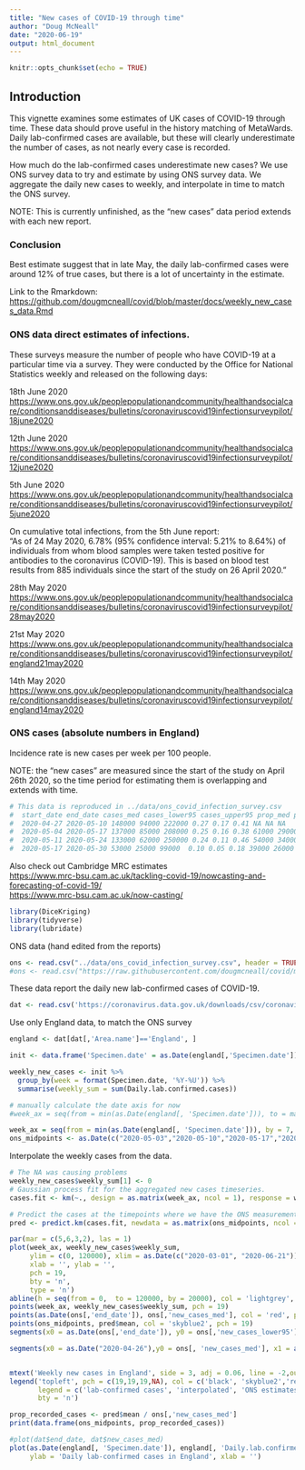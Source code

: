 ```yaml
---
title: "New cases of COVID-19 through time"
author: "Doug McNeall"
date: "2020-06-19"
output: html_document
---
```


```r
knitr::opts_chunk$set(echo = TRUE)
```

## Introduction 

This vignette examines some estimates of UK cases of COVID-19 through time. These data should prove useful in the history matching of MetaWards. Daily lab-confirmed cases are available, but these will clearly underestimate the number of cases, as not nearly every case is recorded.  

How much do the lab-confirmed cases underestimate new cases? We use ONS survey data to try and estimate by using ONS survey data.  We aggregate the daily new cases to weekly, and interpolate in time to match the ONS survey.

NOTE: This is currently unfinished, as the "new cases" data period extends with each new report.

### Conclusion

Best estimate suggest that in late May, the daily lab-confirmed cases were around 12% of true cases, but there is a lot of uncertainty in the estimate.

Link to the Rmarkdown: <https://github.com/dougmcneall/covid/blob/master/docs/weekly_new_cases_data.Rmd>

### ONS data direct estimates of infections.

These surveys measure the number of people who have COVID-19 at a particular time via a survey. They were conducted by the Office for National Statistics weekly and released on the following days:  

18th June 2020
<https://www.ons.gov.uk/peoplepopulationandcommunity/healthandsocialcare/conditionsanddiseases/bulletins/coronaviruscovid19infectionsurveypilot/18june2020>

12th June 2020
<https://www.ons.gov.uk/peoplepopulationandcommunity/healthandsocialcare/conditionsanddiseases/bulletins/coronaviruscovid19infectionsurveypilot/12june2020>


5th June 2020
<https://www.ons.gov.uk/peoplepopulationandcommunity/healthandsocialcare/conditionsanddiseases/bulletins/coronaviruscovid19infectionsurveypilot/5june2020>

On cumulative total infections, from the 5th June report:  
"As of 24 May 2020, 6.78% (95% confidence interval: 5.21% to 8.64%) of individuals from whom blood samples were taken tested positive for antibodies to the coronavirus (COVID-19). This is based on blood test results from 885 individuals since the start of the study on 26 April 2020."

28th May 2020  
<https://www.ons.gov.uk/peoplepopulationandcommunity/healthandsocialcare/conditionsanddiseases/bulletins/coronaviruscovid19infectionsurveypilot/28may2020>

21st May 2020  
<https://www.ons.gov.uk/peoplepopulationandcommunity/healthandsocialcare/conditionsanddiseases/bulletins/coronaviruscovid19infectionsurveypilot/england21may2020>

14th May 2020  
<https://www.ons.gov.uk/peoplepopulationandcommunity/healthandsocialcare/conditionsanddiseases/bulletins/coronaviruscovid19infectionsurveypilot/england14may2020>

### ONS cases (absolute numbers in England)  
Incidence rate is new cases per week per 100 people.

NOTE: the "new cases" are measured since the start of the study on April 26th 2020, so the time period for estimating them is overlapping and extends with time.
```r
# This data is reproduced in ../data/ons_covid_infection_survey.csv
#  start_date end_date cases_med cases_lower95 cases_upper95 prop_med prop_lower95 prop_upper95 new_cases_med new_cases_lower95 new_cases_upper95 incidence_rate
#  2020-04-27 2020-05-10 148000 94000 222000 0.27 0.17 0.41 NA NA NA
#  2020-05-04 2020-05-17 137000 85000 208000 0.25 0.16 0.38 61000 29000 111000 0.11
#  2020-05-11 2020-05-24 133000 62000 250000 0.24 0.11 0.46 54000 34000 86000 0.10
#  2020-05-17 2020-05-30 53000 25000 99000  0.10 0.05 0.18 39000 26000 55000 0.07
```

Also check out Cambridge MRC estimates  
<https://www.mrc-bsu.cam.ac.uk/tackling-covid-19/nowcasting-and-forecasting-of-covid-19/>  
<https://www.mrc-bsu.cam.ac.uk/now-casting/>  

```r
library(DiceKriging)
library(tidyverse)
library(lubridate)
```

ONS data (hand edited from the reports)
```r
ons <- read.csv("../data/ons_covid_infection_survey.csv", header = TRUE, na.strings = c('NA'))
#ons <- read.csv("https://raw.githubusercontent.com/dougmcneall/covid/master/data/ons_covid_infection_survey.csv", header = TRUE, na.strings = c('NA'))

```
  
These data report the daily new lab-confirmed cases of COVID-19.
```r
dat <- read.csv('https://coronavirus.data.gov.uk/downloads/csv/coronavirus-cases_latest.csv')
```

Use only England data, to match the ONS survey

```r
england <- dat[dat[,'Area.name']=='England', ]

init <- data.frame('Specimen.date' = as.Date(england[,'Specimen.date']), 'Daily.lab.confirmed.cases' = england[,'Daily.lab.confirmed.cases'])

weekly_new_cases <- init %>% 
  group_by(week = format(Specimen.date, '%Y-%U')) %>%
  summarise(weekly_sum = sum(Daily.lab.confirmed.cases))

# manually calculate the date axis for now
#week_ax = seq(from = min(as.Date(england[, 'Specimen.date'])), to = max(as.Date(england[, 'Specimen.date'])), by = 7)

week_ax = seq(from = min(as.Date(england[, 'Specimen.date'])), by = 7, length.out = nrow(weekly_new_cases))
ons_midpoints <- as.Date(c("2020-05-03","2020-05-10","2020-05-17","2020-05-24", "2020-05-31", "2020-06-07"))
```


Interpolate the weekly cases from the data. 
```r

# The NA was causing problems
weekly_new_cases$weekly_sum[1] <- 0
# Gaussian process fit for the aggregated new cases timeseries.
cases.fit <- km(~., design = as.matrix(week_ax, ncol = 1), response = weekly_new_cases$weekly_sum)

# Predict the cases at the timepoints where we have the ONS measurements.
pred <- predict.km(cases.fit, newdata = as.matrix(ons_midpoints, ncol = 1), type = 'UK')
```


```r
par(mar = c(5,6,3,2), las = 1)
plot(week_ax, weekly_new_cases$weekly_sum,
     ylim = c(0, 120000), xlim = as.Date(c("2020-03-01", "2020-06-21")),
     xlab = '', ylab = '',
     pch = 19,
     bty = 'n',
     type = 'n')
abline(h = seq(from = 0,  to = 120000, by = 20000), col = 'lightgrey', lty = 'dashed')
points(week_ax, weekly_new_cases$weekly_sum, pch = 19)
points(as.Date(ons[,'end_date']), ons[,'new_cases_med'], col = 'red', pch = 19)
points(ons_midpoints, pred$mean, col = 'skyblue2', pch = 19)
segments(x0 = as.Date(ons[,'end_date']), y0 = ons[,'new_cases_lower95'], x1 = as.Date(ons[,'end_date']), y1 = ons[,'new_cases_upper95'], col = 'tomato2')

segments(x0 = as.Date("2020-04-26"),y0 = ons[, 'new_cases_med'], x1 = as.Date(ons[,'end_date']),  y1 = ons[,'new_cases_med'], col = 'red')


mtext('Weekly new cases in England', side = 3, adj = 0.06, line = -2,outer = TRUE, cex = 1.5)
legend('topleft', pch = c(19,19,19,NA), col = c('black', 'skyblue2','red', 'red'),
       legend = c('lab-confirmed cases', 'interpolated', 'ONS estimates + 95% CI', 'Horizontal lines are new cases period'),
       bty = 'n')

```

```r

prop_recorded_cases <- pred$mean / ons[,'new_cases_med']
print(data.frame(ons_midpoints, prop_recorded_cases))

```



```r

#plot(dat$end_date, dat$new_cases_med)
plot(as.Date(england[, 'Specimen.date']), england[, 'Daily.lab.confirmed.cases'], pch = 20,
     ylab = 'Daily lab-confirmed cases in England', xlab = '')

```








